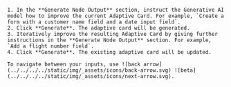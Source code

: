 

    1. In the **Generate Node Output** section, instruct the Generative AI model how to improve the current Adaptive Card. For example, `Create a form with a customer name field and a date input field`.
    2. Click **Generate**. The adaptive card will be generated.
    3. Iteratively improve the resulting Adaptive Card by giving further instructions in the **Generate Node Output** section. For example, `Add a flight number field`.
    4. Click **Generate**. The existing adaptive card will be updated.

    To navigate between your inputs, use ![back arrow](../../../../static/img/_assets/icons/back-arrow.svg) ![beta](../../../../static/img/_assets/icons/next-arrow.svg).